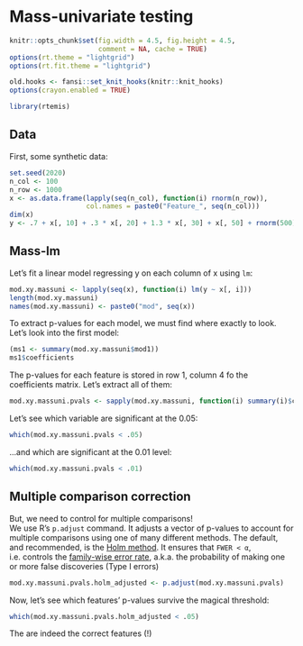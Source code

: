 # Mass-univariate testing {#massuni}

```r
knitr::opts_chunk$set(fig.width = 4.5, fig.height = 4.5,
                      comment = NA, cache = TRUE) 
options(rt.theme = "lightgrid")
options(rt.fit.theme = "lightgrid")
```

```r
old.hooks <- fansi::set_knit_hooks(knitr::knit_hooks)
options(crayon.enabled = TRUE)
```

```r
library(rtemis)
```

## Data
First, some synthetic data:
```r
set.seed(2020)
n_col <- 100
n_row <- 1000
x <- as.data.frame(lapply(seq(n_col), function(i) rnorm(n_row)),
                   col.names = paste0("Feature_", seq(n_col)))
dim(x)
y <- .7 + x[, 10] + .3 * x[, 20] + 1.3 * x[, 30] + x[, 50] + rnorm(500)
```

## Mass-lm
Let's fit a linear model regressing y on each column of x using `lm`:
```r
mod.xy.massuni <- lapply(seq(x), function(i) lm(y ~ x[, i]))
length(mod.xy.massuni)
names(mod.xy.massuni) <- paste0("mod", seq(x))
```

To extract p-values for each model, we must find where exactly to look.  
Let's look into the first model:
```r
(ms1 <- summary(mod.xy.massuni$mod1))
ms1$coefficients
```

The p-values for each feature is stored in row 1, column 4 fo the coefficients matrix. Let's extract all of them:
```r
mod.xy.massuni.pvals <- sapply(mod.xy.massuni, function(i) summary(i)$coefficients[2, 4])
```
Let's see which variable are significant at the 0.05:
```r
which(mod.xy.massuni.pvals < .05)
```
...and which are significant at the 0.01 level:
```r
which(mod.xy.massuni.pvals < .01)
```

## Multiple comparison correction
But, we need to control for multiple comparisons!  
We use R's `p.adjust` command. It adjusts a vector of p-values to account for multiple comparisons using one of many different methods. The default, and recommended, is the [Holm method](https://en.wikipedia.org/wiki/Holm%E2%80%93Bonferroni_method). It ensures that `FWER < α`, i.e. controls the [family-wise error rate](https://en.wikipedia.org/wiki/Family-wise_error_rate), a.k.a. the probability of making one or more false discoveries (Type I errors) 
```r
mod.xy.massuni.pvals.holm_adjusted <- p.adjust(mod.xy.massuni.pvals)
```

Now, let's see which features' p-values survive the magical threshold:
```r
which(mod.xy.massuni.pvals.holm_adjusted < .05)
```
The are indeed the correct features (!)
